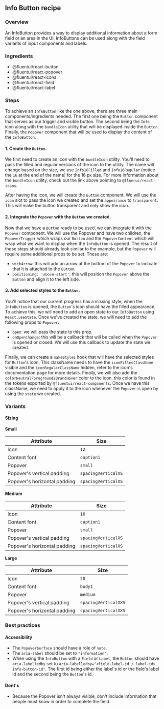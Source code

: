 
<Meta title="Concepts/Recipes/Info Button" />

## Info Button recipe

### **Overview**

An InfoButton provides a way to display additional information about a form field or an area in the UI. InfoButtons
can be used along with the field variants of input components and labels.

### **Ingredients**

- <LinkTo kind="components-button-button--default">@fluentui/react-button</LinkTo>
- <LinkTo kind="components-popover--default">@fluentui/react-popover</LinkTo>
- <LinkTo kind="concepts-developer-icons-icons--page">@fluentui/react-icons</LinkTo>
- <LinkTo kind="preview-components-field--default">@fluentui/react-field</LinkTo>
- <LinkTo kind="components-label--default">@fluentui/react-label</LinkTo>

### **Steps**

<InfoButtonSnippetExample />

To achieve an `InfoButton` like the one above, there are three main components/ingredients needed. The first one being
the `Button` component that serves as our trigger and visible button. The second being the `Info` icon along with the
`bundleIcon` utility that will be displayed inside the `Button`. Finally, the `Popover` component that will be used to
display the content of the `InfoButton`.

#### **1. Create the `Button`.**

We first need to create an icon with the `bundleIcon` utility. You'll need to pass the filled and regular versions of
the icon to the utility. The name will change based on the size, we use `Info16Filled` and `Info16Regular` (notice the
`16` at the end of the name) for the 16 px size. For more information about the `bundleIcon` utility, check out the
link above pointing to `@fluenui/react-icons`.

After having the icon, we will create the `Button` component. We will use the `icon` slot to pass the icon we created
and set the `appearance` to `transparent`. This will make the button transparent and only show the icon.

#### **2. Integrate the `Popover` with the `Button` we created.**

Now that we have a `Button` ready to be used, we can integrate it with the `Popover` component. We will use the Popover
and have two children, the `PopoverTrigger` which wraps our `Button` and the `PopoverContent` which will wrap what
we want to display when the `InfoButton` is opened. The result of these steps should already look similar to the
example, but the `Popover` will require some additional props to be set. These are:

- `withArrow`: this will add an arrow at the bottom of the `Popover` to indicate that it is attached to the `Button`.
- `positioning: 'above-start'`: this will position the `Popover` above the `Button` and align it to the left side.

#### **3. Add selected styles to the `Button`.**

You'll notice that our current progress has a missing style, when the `InfoButton` is opened, the `Button`'s icon should
have the filled appearance. To achieve this, we will need to add an open state to our `InfoButton` using
`React.useState`. Once we've created the state, we will need to add the following props to `Popover`.

- `open`: we will pass the state to this prop.
- `onOpenChange`: this will be a callback that will be called when the `Popover` is opened or closed. We will use this
  callback to update the state we created.

Finally, we can create a `makeStyles` hook that will have the selected styles for `Button`'s icon. This className needs
to have the `iconFilledClassName` visible and the `iconRegularClassName` hidden, refer to the icon's documentation page
for more details. Finally, we will also add the `colorNeutralForeground2BrandHover` color to the icon, this color is
found in the tokens exported by `@fluentui/react-components`. Once we have this className, we need to apply it to the
icon whenever the `Popover` is open by using the `state` we created.

### **Variants**

#### **Sizing**

**Small**

| Attribute                    | Size                |
| ---------------------------- | ------------------- |
| Icon                         | `12`                |
| Content font                 | `caption1`          |
| Popover                      | `small`             |
| Popover's vertical padding   | `spacingVerticalXS` |
| Popover's horizontal padding | `spacingVerticalXS` |

**Medium**

| Attribute                    | Size                |
| ---------------------------- | ------------------- |
| Icon                         | `16`                |
| Content font                 | `caption1`          |
| Popover                      | `small`             |
| Popover's vertical padding   | `spacingVerticalXS` |
| Popover's horizontal padding | `spacingVerticalXS` |

**Large**

| Attribute                    | Size                 |
| ---------------------------- | -------------------- |
| Icon                         | `20`                 |
| Content font                 | `body1`              |
| Popover                      | `medium`             |
| Popover's vertical padding   | `spacingVerticalXXS` |
| Popover's horizontal padding | `spacingVerticalXXS` |

### **Best practices**

#### **Accessibility**

- The `PopoverSurface` should have a role of `note`.
- The `aria-label` should be set to `"information"`.
- When using the `InfoButton` with a `Field` or `Label`, the `Button` should have `aria-labelledby` set to
  `aria-labelledby="<field-label-id / label-id> info-button-id"`. The first id being either the label's id or the
  field's label id and the second being the `Button`'s id.

#### **Dont's**

- Because the Popover isn't always visible, don't include information that people must know in order to complete the field.
